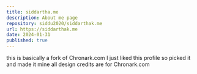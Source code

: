 ```yaml
---
title: siddartha.me
description: About me page
repository: siddu2020/siddarthak.me
url: https://siddarthak.me
date: 2024-01-31
published: true
---
```





this is basically a fork of Chronark.com I just liked this profile so picked it and made it mine all design credits are for Chronark.com 



